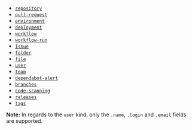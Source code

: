 - [`repository`](https://docs.github.com/en/rest/repos/repos#get-a-repository)
- [`pull-request`](https://docs.github.com/en/rest/pulls/pulls#get-a-pull-request)
- [`environment`](https://docs.github.com/en/rest/deployments/environments#get-an-environment)
- [`deployment`](https://docs.github.com/en/rest/deployments/deployments#get-a-deployment)
- [`workflow`](https://docs.github.com/en/rest/actions/workflows#get-a-workflow)
- [`workflow-run`](https://docs.github.com/en/rest/actions/workflow-runs#get-a-workflow-run)
- [`issue`](https://docs.github.com/en/rest/issues/issues#get-an-issue)
- [`folder`](https://docs.github.com/en/rest/git/trees#get-a-tree)
- [`file`](/build-your-software-catalog/sync-data-to-catalog/git/github/#ingest-files-from-your-repositories)
- [`user`](https://docs.github.com/en/rest/users/users#get-a-user)
- [`team`](https://docs.github.com/en/rest/teams/teams#get-a-team-by-name)
- [`dependabot-alert`](https://docs.github.com/en/rest/dependabot/alerts#list-dependabot-alerts-for-a-repository)
- [`branches`](https://docs.github.com/en/rest/branches/branches#get-a-branch)
- [`code-scanning`](https://docs.github.com/en/rest/code-scanning/code-scanning#list-code-scanning-alerts-for-a-repository)
- [`releases`](https://docs.github.com/en/rest/releases/releases#list-releases)
- [`tags`](https://docs.github.com/en/rest/repos/repos#list-repository-tags)


**Note:** In regards to the `user` kind, only the `.name`, `.login` and `.email` fields are supported.
